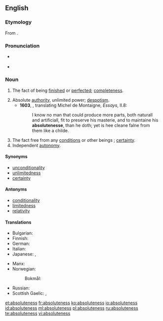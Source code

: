 ==English==

===Etymology===
From {{suffix|absolute|ness}}.

===Pronunciation===
* {{a|UK}} {{IPA|/ˈab.sə.luːt.nəs/|/ab.səˈluːt.nəs/}}
* {{a|US}} {{IPA|/ˈæb.səˌlut.nəs/}}

===Noun===
{{en-noun|-|es}}

# {{context|obsolete|lang=en}} The fact of being [[finished]] or [[perfected]]; [[completeness]]. {{defdate|Attested from the mid 16<sup>th</sup> century until the 17<sup>th</sup> century.}}
# Absolute [[authority]], unlimited power; [[despotism]]. {{defdate|First attested in the 16<sup>th</sup> century.}}
#* '''1603''', {{w|John Florio}}, translating Michel de Montaigne, ''Essays'', II.8:
#*: I know no man that could produce more parts, both naturall and artificiall, fit to preserve his masterie, and to maintaine his '''absolutenesse''', than he doth; yet is hee cleane falne from them like a childe.
# The fact free from any [[condition]]s or other beings ; [[certainty]]. {{defdate|First attested in the 17<sup>th</sup> century.}}
# Independent [[autonomy]]. {{defdate|First attested in the 17<sup>th</sup> century.}}

====Synonyms====
*[[unconditionality]]
*[[unlimitedness]]
*[[certainty]]

====Antonyms====
*[[conditionality]]
*[[limitedness]]
*[[relativity]]

====Translations====
{{trans-top|the fact free from any conditions or other beings}}
* Bulgarian: {{t|bg|абсолютност|f|tr=absolyútnost|sc=Cyrl}}
* Finnish: {{t+|fi|ehdottomuus}}
* German: {{t+|de|Absolutheit|f}}
* Italian: {{t|it|assolutezza|f}}
* Japanese: {{t+|ja|絶対|tr=zettai|sc=Jpan}}, {{t|ja|絶対性|tr=zettaisei|sc=Jpan}}
{{trans-mid}}
* Manx: {{t|gv|ard-phooaralys|m}}
* Norwegian:
*: Bokmål: {{t+|nb|absolutthet|m|f}}
* Russian: {{t+|ru|абсолютность|f|tr=absolyútnost'|sc=Cyrl}}
* Scottish Gaelic: {{t|gd|iomlanachd|f}}, {{t|gd|dligheachas|m}}
{{trans-bottom}}

[[et:absoluteness]]
[[fr:absoluteness]]
[[ko:absoluteness]]
[[io:absoluteness]]
[[id:absoluteness]]
[[ml:absoluteness]]
[[pl:absoluteness]]
[[ru:absoluteness]]
[[te:absoluteness]]
[[vi:absoluteness]]